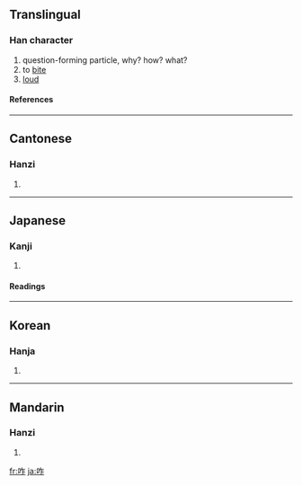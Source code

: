 ==Translingual==
===Han character===
{{Han char|rn=30|rad=口|as=05|sn=8|four=6801<sub>1</sub>|canj=口人尸 (ROS)}}
# question-forming particle, why? how? what?
# to [[bite]]
# [[loud]]
====References====
{{Han ref|kx=0184.160|dkj=03488|dj=0404.010|hdz=10601.090|uh=548B|ud=21643|bh=A951|bd=43345}}
----
==Cantonese==
===Hanzi===
{{yue-hanzi|jyut=|y=ja1, ja3 jaak3}}
# {{defn|Cantonese}}
----
==Japanese==
===Kanji===
{{ja-kanji|grade=|rs=口05}}
# {{defn|Japanese}} 
====Readings====
{{ja-readings|on=[[さく]] (saku), [[さ]] (sa)|kun=[[くう]] (kuu), [[くらう]] (kurau), [[かむ]] (kamu)}}
----
==Korean==
===Hanja===
{{ko-hanja|hangeul=사|rv=sa|mr=sa}}
# {{defn|Korean}}
----
==Mandarin==
===Hanzi===
{{cmn-hanzi|pin=[[zé]] ([[ze2]]), [[zhà]] ([[zha4]])|wg=tse<sup>2</sup>, cha<sup>4</sup>}}
# {{defn|Mandarin}}

[[fr:咋]]
[[ja:咋]]